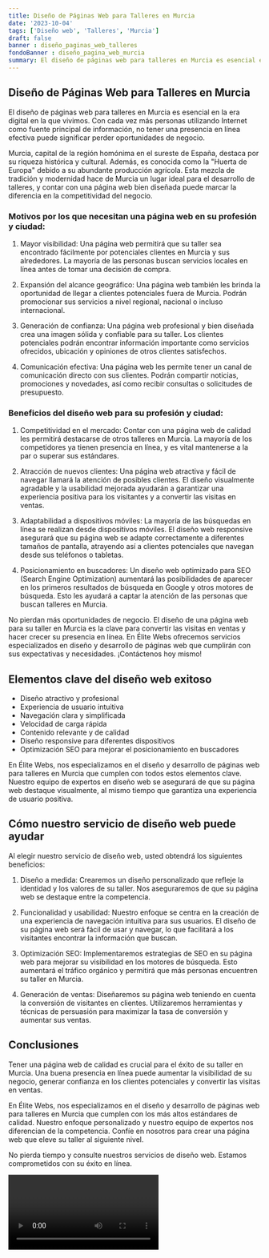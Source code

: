 ```yaml
---
title: Diseño de Páginas Web para Talleres en Murcia
date: '2023-10-04'
tags: ['Diseño web', 'Talleres', 'Murcia']
draft: false
banner : diseño_paginas_web_talleres
fondoBanner : diseño_pagina_web_murcia
summary: El diseño de páginas web para talleres en Murcia es esencial en la era digital en la que vivimos. Con cada vez más personas utilizando Internet como fuente principal de información, no tener una presencia en línea efectiva puede significar perder oportunidades de negocio. 
---
```


## Diseño de Páginas Web para Talleres en Murcia

El diseño de páginas web para talleres en Murcia es esencial en la era digital en la que vivimos. Con cada vez más personas utilizando Internet como fuente principal de información, no tener una presencia en línea efectiva puede significar perder oportunidades de negocio. 

Murcia, capital de la región homónima en el sureste de España, destaca por su riqueza histórica y cultural. Además, es conocida como la "Huerta de Europa" debido a su abundante producción agrícola. Esta mezcla de tradición y modernidad hace de Murcia un lugar ideal para el desarrollo de talleres, y contar con una página web bien diseñada puede marcar la diferencia en la competitividad del negocio.

### Motivos por los que necesitan una página web en su profesión y ciudad:

1. Mayor visibilidad: Una página web permitirá que su taller sea encontrado fácilmente por potenciales clientes en Murcia y sus alrededores. La mayoría de las personas buscan servicios locales en línea antes de tomar una decisión de compra.

2. Expansión del alcance geográfico: Una página web también les brinda la oportunidad de llegar a clientes potenciales fuera de Murcia. Podrán promocionar sus servicios a nivel regional, nacional o incluso internacional.

3. Generación de confianza: Una página web profesional y bien diseñada crea una imagen sólida y confiable para su taller. Los clientes potenciales podrán encontrar información importante como servicios ofrecidos, ubicación y opiniones de otros clientes satisfechos.

4. Comunicación efectiva: Una página web les permite tener un canal de comunicación directo con sus clientes. Podrán compartir noticias, promociones y novedades, así como recibir consultas o solicitudes de presupuesto.

### Beneficios del diseño web para su profesión y ciudad:

1. Competitividad en el mercado: Contar con una página web de calidad les permitirá destacarse de otros talleres en Murcia. La mayoría de los competidores ya tienen presencia en línea, y es vital mantenerse a la par o superar sus estándares.

2. Atracción de nuevos clientes: Una página web atractiva y fácil de navegar llamará la atención de posibles clientes. El diseño visualmente agradable y la usabilidad mejorada ayudarán a garantizar una experiencia positiva para los visitantes y a convertir las visitas en ventas.

3. Adaptabilidad a dispositivos móviles: La mayoría de las búsquedas en línea se realizan desde dispositivos móviles. El diseño web responsive asegurará que su página web se adapte correctamente a diferentes tamaños de pantalla, atrayendo así a clientes potenciales que navegan desde sus teléfonos o tabletas.

4. Posicionamiento en buscadores: Un diseño web optimizado para SEO (Search Engine Optimization) aumentará las posibilidades de aparecer en los primeros resultados de búsqueda en Google y otros motores de búsqueda. Esto les ayudará a captar la atención de las personas que buscan talleres en Murcia.

No pierdan más oportunidades de negocio. El diseño de una página web para su taller en Murcia es la clave para convertir las visitas en ventas y hacer crecer su presencia en línea. En Élite Webs ofrecemos servicios especializados en diseño y desarrollo de páginas web que cumplirán con sus expectativas y necesidades. ¡Contáctenos hoy mismo!

<GifSeo />

<Cta />

## Elementos clave del diseño web exitoso

- Diseño atractivo y profesional
- Experiencia de usuario intuitiva
- Navegación clara y simplificada
- Velocidad de carga rápida
- Contenido relevante y de calidad
- Diseño responsive para diferentes dispositivos
- Optimización SEO para mejorar el posicionamiento en buscadores

En Élite Webs, nos especializamos en el diseño y desarrollo de páginas web para talleres en Murcia que cumplen con todos estos elementos clave. Nuestro equipo de expertos en diseño web se asegurará de que su página web destaque visualmente, al mismo tiempo que garantiza una experiencia de usuario positiva.

## Cómo nuestro servicio de diseño web puede ayudar

Al elegir nuestro servicio de diseño web, usted obtendrá los siguientes beneficios:

1. Diseño a medida: Crearemos un diseño personalizado que refleje la identidad y los valores de su taller. Nos aseguraremos de que su página web se destaque entre la competencia.

2. Funcionalidad y usabilidad: Nuestro enfoque se centra en la creación de una experiencia de navegación intuitiva para sus usuarios. El diseño de su página web será fácil de usar y navegar, lo que facilitará a los visitantes encontrar la información que buscan.

3. Optimización SEO: Implementaremos estrategias de SEO en su página web para mejorar su visibilidad en los motores de búsqueda. Esto aumentará el tráfico orgánico y permitirá que más personas encuentren su taller en Murcia.

4. Generación de ventas: Diseñaremos su página web teniendo en cuenta la conversión de visitantes en clientes. Utilizaremos herramientas y técnicas de persuasión para maximizar la tasa de conversión y aumentar sus ventas.

## Conclusiones

Tener una página web de calidad es crucial para el éxito de su taller en Murcia. Una buena presencia en línea puede aumentar la visibilidad de su negocio, generar confianza en los clientes potenciales y convertir las visitas en ventas.

En Élite Webs, nos especializamos en el diseño y desarrollo de páginas web para talleres en Murcia que cumplen con los más altos estándares de calidad. Nuestro enfoque personalizado y nuestro equipo de expertos nos diferencian de la competencia. Confíe en nosotros para crear una página web que eleve su taller al siguiente nivel.

No pierda tiempo y consulte nuestros servicios de diseño web. Estamos comprometidos con su éxito en línea.

<Video />

<CtaBot job='Talleres' city='Murcia'/>

<Gmaps query='Murcia+españa+maps' />